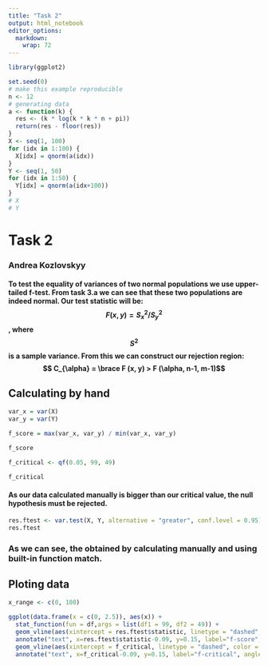 ---
title: "Task 2"
output: html_notebook
editor_options: 
  markdown: 
    wrap: 72
---

```{r}
library(ggplot2)
```

```{r}
set.seed(0)
# make this example reproducible
n <- 12
# generating data
a <- function(k) {
  res <- (k * log(k * k * n + pi))
  return(res - floor(res))
}
X <- seq(1, 100)
for (idx in 1:100) {
  X[idx] = qnorm(a(idx))
}
Y <- seq(1, 50)
for (idx in 1:50) {
  Y[idx] = qnorm(a(idx+100))
}
# X
# Y
```

# Task 2

### Andrea Kozlovskyy

#### To test the equality of variances of two normal populations we use upper-tailed f-test. From task 3.a we can see that these two populations are indeed normal. Our test statistic will be: $$ F (x, y) = S_x^2 / S_y^2$$, where$$ S^2 $$ is a sample variance. From this we can construct our rejection region: $$ C_{\alpha} = \brace F (x, y) >  F (\alpha, n-1, m-1)$$

## Calculating by hand

```{r}
var_x = var(X)
var_y = var(Y)

f_score = max(var_x, var_y) / min(var_x, var_y)

f_score

f_critical <- qf(0.05, 99, 49)

f_critical
```

#### As our data calculated manually is bigger than our critical value, the null hypothesis must be rejected.

```{r}
res.ftest <- var.test(X, Y, alternative = "greater", conf.level = 0.95)
res.ftest
```

### As we can see, the obtained by calculating manually and using built-in function match.

## Ploting data

```{r}
x_range <- c(0, 100)

ggplot(data.frame(x = c(0, 2.5)), aes(x)) +
  stat_function(fun = df,args = list(df1 = 99, df2 = 49)) +
  geom_vline(aes(xintercept = res.ftest$statistic, linetype = "dashed", color = "blue"))+
  annotate("text", x=res.ftest$statistic-0.09, y=0.15, label="f-score", angle=90)+
  geom_vline(aes(xintercept = f_critical, linetype = "dashed", color = "red"))+
  annotate("text", x=f_critical-0.09, y=0.15, label="f-critical", angle=90)
```
